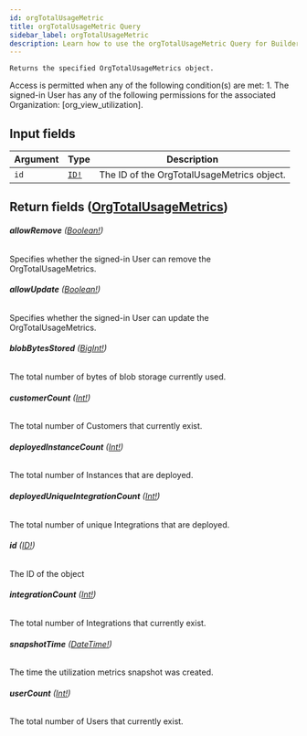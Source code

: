 ```yaml
---
id: orgTotalUsageMetric
title: orgTotalUsageMetric Query
sidebar_label: orgTotalUsageMetric
description: Learn how to use the orgTotalUsageMetric Query for Builder's API.
---
```


    Returns the specified OrgTotalUsageMetrics object.

Access is permitted when any of the following condition(s) are met: 1. The signed-in User has any of the following permissions for the associated Organization: [org_view_utilization].

## Input fields

| Argument | Type                              | Description                                |
| -------- | --------------------------------- | ------------------------------------------ |
| `id`     | [`ID!`](/docs/composer/builder/api/schema/scalar/ID.mdx) | The ID of the OrgTotalUsageMetrics object. |

## Return fields ([OrgTotalUsageMetrics](/docs/composer/builder/api/schema/object/OrgTotalUsageMetrics.mdx))

###### <b>allowRemove</b> ([Boolean!](/docs/composer/builder/api/schema/scalar/Boolean.mdx))

Specifies whether the signed-in User can remove the OrgTotalUsageMetrics.

###### <b>allowUpdate</b> ([Boolean!](/docs/composer/builder/api/schema/scalar/Boolean.mdx))

Specifies whether the signed-in User can update the OrgTotalUsageMetrics.

###### <b>blobBytesStored</b> ([BigInt!](/docs/composer/builder/api/schema/scalar/BigInt.mdx))

The total number of bytes of blob storage currently used.

###### <b>customerCount</b> ([Int!](/docs/composer/builder/api/schema/scalar/Int.mdx))

The total number of Customers that currently exist.

###### <b>deployedInstanceCount</b> ([Int!](/docs/composer/builder/api/schema/scalar/Int.mdx))

The total number of Instances that are deployed.

###### <b>deployedUniqueIntegrationCount</b> ([Int!](/docs/composer/builder/api/schema/scalar/Int.mdx))

The total number of unique Integrations that are deployed.

###### <b>id</b> ([ID!](/docs/composer/builder/api/schema/scalar/ID.mdx))

The ID of the object

###### <b>integrationCount</b> ([Int!](/docs/composer/builder/api/schema/scalar/Int.mdx))

The total number of Integrations that currently exist.

###### <b>snapshotTime</b> ([DateTime!](/docs/composer/builder/api/schema/scalar/DateTime.mdx))

The time the utilization metrics snapshot was created.

###### <b>userCount</b> ([Int!](/docs/composer/builder/api/schema/scalar/Int.mdx))

The total number of Users that currently exist.
